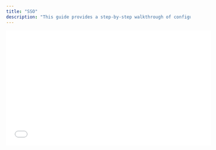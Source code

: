 ```yaml
---
title: "SSO"
description: "This guide provides a step-by-step walkthrough of configuring Single Sign-On (SSO) for DefendStack Platform - Warzone. SSO allows users to authenticate with their existing identity provider (IdP) credentials, simplifying access and improving security. "
---
```


<iframe width="560" height="315" src="/LP4sEYOuEv4" frameborder="0" allow="autoplay; encrypted-media" allowfullscreen />

### Overview

This configuration involves setting up a connection between DefendStack Platform and your chosen IdP. You'll need information from your IdP (like URLs and credentials) and will input these details into DefendStack Secrets. DefendStack Secrets will then use this information to redirect users to your IdP for authentication and subsequently grant them access upon successful authentication.

### Prerequisites

Before you begin, ensure you have the following:

* **Administrator access to DefendStack Platform - Warzone:** You'll need appropriate permissions to configure SSO settings.

* **Account with an Identity Provider (IdP):** You'll need an account with a supported IdP (e.g., Okta, Auth0, Azure AD, Google Workspace).

* **Information from your IdP:** Gather the following details from your IdP's configuration panel:

  * **Issuer URL:** The URL that identifies your IdP. This is sometimes referred to as the Metadata URL or the SAML Metadata Exchange endpoint.

  * **Authorization URL:** The URL used to redirect users to the IdP for authentication.

  * **Token URL:** The URL used to exchange an authorization code for an access token.

  * **User Info URL:** The URL used to retrieve user profile information.

  * **Client ID:** A unique identifier for your DefendStack Platform registered with your IdP.

  * **Client Secret:** A secret key used to authenticate your DefendStack Platform with your IdP.

* **DefendStack Secrets Callback URL:** This URL will be provided by DefendStack Platform during the configuration process. You'll need to configure this URL in your IdP as an "Allowed Callback URL" or "Redirect URI."

### Configuration Steps

1. **Navigate to the SSO Settings Page:**

   * Open your web browser and go to DefendStack Platform: `https://<app-url>/settings?tab=sso`

   * This URL should take you directly to the SSO settings page.

2. **Add a New SSO Provider:**

   * On the SSO settings page, click the "Add SSO Provider" button.

3. **Enter SSO Provider Details:**

   * A form will appear where you need to input the required information. Fill in the fields as follows:

     * **Name of Configuration:** Give this configuration a descriptive name (e.g., "Okta SSO," "Azure AD SSO"). This helps you manage multiple SSO configurations.

     * **Select Provider Type:** Choose the type of IdP you are using from the dropdown menu (e.g., Okta, Auth0, Generic SAML 2.0). Selecting the correct provider may pre-populate some of the URL fields.

     * **Issuer URL:** Enter the Issuer URL you obtained from your IdP.

     * **Authorization URL:** Enter the Authorization URL from your IdP.

     * **Token URL:** Enter the Token URL from your IdP.

     * **User Info URL:** Enter the User Info URL from your IdP.

     * **Client ID:** Enter the Client ID you obtained from your IdP.

     * **Client Secret:** Enter the Client Secret you obtained from your IdP.

     * **Callback URL:** DefendStack Platform will provide you with the Callback URL. Copy this URL.

<img height="200" src="/sso.png" />

1. **Configure Callback URL in your IdP:**

   * Go to your IdP's configuration panel and navigate to the settings for your DefendStack Secrets application.

   * Add the Callback URL (that you copied from DefendStack Secrets) to the list of allowed Callback URLs, Redirect URIs, or similar settings. The specific setting name may vary depending on your IdP. This step is crucial for the SSO flow to work correctly.

2. **Create the SSO Provider:**

   * After entering all the required information and configuring the Callback URL in your IdP, click the "Create SSO Provider" button in DefendStack Secrets.

3. **Test the SSO Configuration:**

   * After creating the SSO provider, you should be able to test the configuration. DefendStack Platform may provide a test link, or you can try logging out and then logging back in. You should be redirected to your IdP for authentication.

### Troubleshooting

* **Error messages:** If you encounter any error messages, double-check the values you entered from your IdP. Ensure the Client ID, Client Secret, and URLs are accurate.

* **Callback URL mismatch:** A common issue is a mismatch between the Callback URL configured in DefendStack Platform and the one configured in your IdP. Verify these URLs carefully.

* **IdP Configuration:** Review your IdP's documentation to ensure your DefendStack Platform application is correctly configured on their end.

### Further Assistance

If you experience any difficulties during the SSO configuration process, please contact your DefendStack Platform administrator or refer to the official DefendStack Platform documentation for further assistance.